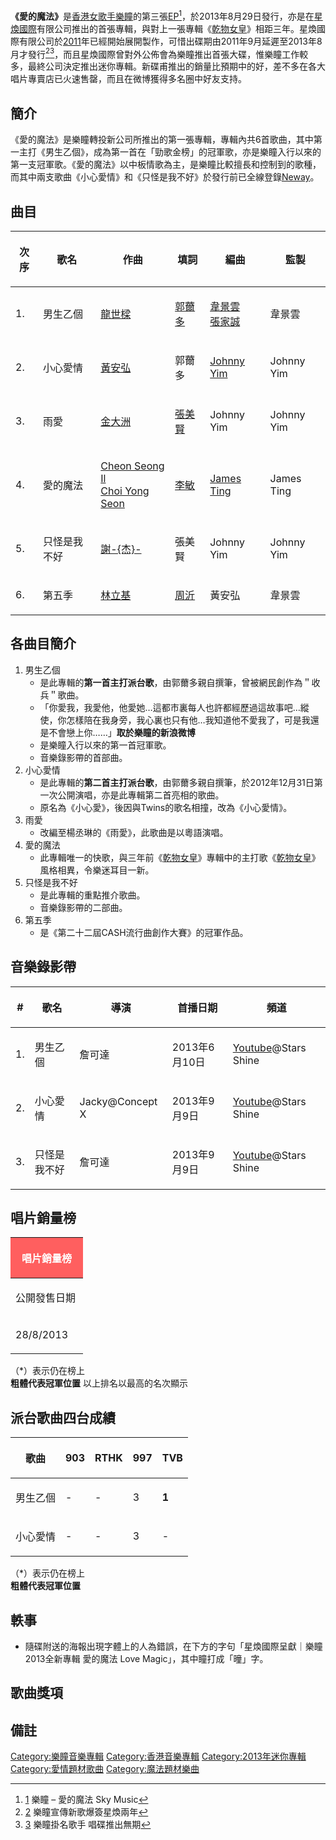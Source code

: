 {{Album infobox
|  Name        = 愛的魔法
|  Type        = [[EP|EP]]
|  Artist      = [[樂瞳|樂瞳]]
|  Cover       = 愛的魔法 cover.jpg
|  Background  = 
|  Released    = 2013年8月29日
|  Recorded    = 2011年，2013年
|  Genre       = 粵語流行音樂
|  Length      = 22分37秒
|  Label       = [[星煥國際|星煥國際]]
| Producer    = 見曲目列表
|  Number      = 
|  Last album  = [[乾物女皇|乾物女皇]]<br/>（2010年）
|  This album  = '''愛的魔法'''<br/>（2013年）
|  Next album  =  
}}
'''《愛的魔法》'''是[[香港|香港]][[女歌手|女歌手]][[樂瞳|樂瞳]]的第三張[[EP|EP]]<ref>[http://skymusic.com.hk/?p=41171] {{Wayback|url=http://skymusic.com.hk/?p=41171 |date=20140101072356 }}樂瞳 – 愛的魔法 Sky Music</ref>，於2013年8月29日發行，亦是在[[星煥國際|星煥國際]]有限公司推出的首張專輯，與對上一張專輯《[[乾物女皇|乾物女皇]]》相距三年。星煥國際有限公司於[[2011|2011]]年已經開始展開製作，可惜出碟期由2011年9月延遲至2013年8月才發行<ref>[http://hk.ent.yahoo.com/news/%E6%A8%82%E7%9E%B3%E5%AE%A3%E5%82%B3%E6%96%B0%E6%AD%8C%E7%88%86%E7%B0%BD%E6%98%9F%E7%85%A5%E5%85%A9%E5%B9%B4-125200324.html] {{Wayback|url=http://hk.ent.yahoo.com/news/%E6%A8%82%E7%9E%B3%E5%AE%A3%E5%82%B3%E6%96%B0%E6%AD%8C%E7%88%86%E7%B0%BD%E6%98%9F%E7%85%A5%E5%85%A9%E5%B9%B4-125200324.html |date=20130729173755 }}樂瞳宣傳新歌爆簽星煥兩年</ref><ref>[http://hk.ent.yahoo.com/news/%E6%A8%82%E7%9E%B3%E6%8E%9B%E5%90%8D%E6%AD%8C%E6%89%8B-%E5%94%B1%E7%A2%9F%E6%8E%A8%E5%87%BA%E7%84%A1%E6%9C%9F-%E8%96%9B%E5%87%B1%E7%90%AA%E5%90%A6%E8%AA%8D%E7%84%A1%E7%90%86%E8%BE%AD%E6%BC%94%E5%85%AC%E7%9B%8A%E9%87%91-223000582.html] {{Wayback|url=http://hk.ent.yahoo.com/news/%E6%A8%82%E7%9E%B3%E6%8E%9B%E5%90%8D%E6%AD%8C%E6%89%8B-%E5%94%B1%E7%A2%9F%E6%8E%A8%E5%87%BA%E7%84%A1%E6%9C%9F-%E8%96%9B%E5%87%B1%E7%90%AA%E5%90%A6%E8%AA%8D%E7%84%A1%E7%90%86%E8%BE%AD%E6%BC%94%E5%85%AC%E7%9B%8A%E9%87%91-223000582.html |date=20130618005810 }}樂瞳掛名歌手 唱碟推出無期</ref>，而且星煥國際曾對外公佈會為樂瞳推出首張大碟，惟樂瞳工作較多，最終公司決定推出迷你專輯。新碟甫推出的銷量比預期中的好，差不多在各大唱片專賣店已火速售罄，而且在微博獲得多名圈中好友支持。

==簡介==
《愛的魔法》是樂瞳轉投新公司所推出的第一張專輯，專輯內共6首歌曲，其中第一主打《男生乙個》，成為第一首在「勁歌金榜」的冠軍歌，亦是樂瞳入行以來的第一支冠軍歌。《愛的魔法》以中板情歌為主，是樂瞳比較擅長和控制到的歌種，而其中兩支歌曲《小心愛情》和《只怪是我不好》於發行前已全線登錄[[Neway|Neway]]。

==曲目==
{| class="wikitable" width="70%"
|-
!次序
!歌名
!作曲
!填詞
!編曲
!監製
|-
| 1. || 男生乙個 || [[龍世樑|龍世樑]] || [[郭薾多|郭薾多]] || [[韋景雲|韋景雲]]<br>[[張家誠|張家誠]] || 韋景雲
|-
| 2. || 小心愛情 || [[黃安弘|黃安弘]] || 郭薾多 || [[Johnny_Yim|Johnny Yim]] || Johnny Yim
|-
| 3. || 雨愛 || [[金大洲|金大洲]] || [[張美賢|張美賢]] || Johnny Yim || Johnny Yim
|-
| 4. || 愛的魔法 || [[千成日|Cheon Seong Il]]<br>[[崔永成|Choi Yong Seon]] || [[李敏_(創作人)|李敏]] || [[James_Ting|James Ting]] || James Ting
|-
| 5. || 只怪是我不好 || [[謝杰_(音樂人)|謝-{杰}-]] || 張美賢 || Johnny Yim || Johnny Yim
|-
| 6. || 第五季 || [[林立基|林立基]] || [[周沂|周沂]] || 黃安弘 || 韋景雲
|}

==各曲目簡介==
#男生乙個
#*是此專輯的'''第一首主打派台歌'''，由郭薾多親自撰筆，曾被網民創作為＂收兵＂歌曲。
#*「你愛我，我愛他，他愛她…這都市裏每人也許都經歷過這故事吧…縱使，你怎樣陪在我身旁，我心裏也只有他…我知道他不愛我了，可是我還是不會戀上你……」'''取於樂瞳的新浪微博'''
#*是樂瞳入行以來的第一首冠軍歌。
#*音樂錄影帶的首部曲。
#小心愛情
#*是此專輯的'''第二首主打派台歌'''，由郭薾多親自撰筆，於2012年12月31日第一次公開演唱，亦是此專輯第二首亮相的歌曲。
#*原名為《小心愛》，後因與Twins的歌名相撞，改為《小心愛情》。
#雨愛
#*改編至楊丞琳的《雨愛》，此歌曲是以粵語演唱。
#愛的魔法
#*此專輯唯一的快歌，與三年前《[[乾物女皇|乾物女皇]]》專輯中的主打歌《[[乾物女皇|乾物女皇]]》風格相異，令樂迷耳目一新。
#只怪是我不好
#*是此專輯的重點推介歌曲。
#*音樂錄影帶的二部曲。
#第五季
#*是《第二十二屆CASH流行曲創作大賽》的冠軍作品。

==音樂錄影帶==
{| class="wikitable"
|-
!#
!歌名
!導演
!首播日期
!頻道
|-
| 1. ||  男生乙個 || 詹可達 || 2013年6月10日 ||[[Youtube|Youtube]]@Stars Shine
|-
| 2. || 小心愛情  || Jacky@Concept X ||  2013年9月9日 ||[[Youtube|Youtube]]@Stars Shine
|-
| 3. || 只怪是我不好 || 詹可達 ||  2013年9月9日 ||[[Youtube|Youtube]]@Stars Shine
|}

==唱片銷量榜==
{| class="wikitable" cellpadding="1"
|-
! style="background:#ff5f5f; color:white" colspan="7" | '''唱片銷量榜'''
|-
| width="100"| 公開發售日期 || width="140"| 唱片名稱 ||width="140"| 香港唱片商會銷量榜 || width="80"| HMV || width="100"| CD Warehouse || width="100"| HK Record || width="200"| 備註
|-
| 28/8/2013 || '''愛的魔法''' || 10 || - || - || - || SKY MUSIC天空銷量榜：5
|}

（*）表示仍在榜上<br/>
'''粗體代表冠軍位置''' 以上排名以最高的名次顯示

==派台歌曲四台成績==
{| class="wikitable"
|-
!歌曲||903||RTHK||997||TVB
|-
|男生乙個||-||-||3||'''1'''
|-
|小心愛情||-||-||3||-
|}

（*）表示仍在榜上<br/>
'''粗體代表冠軍位置'''

==軼事==
*隨碟附送的海報出現字體上的人為錯誤，在下方的字句「星煥國際呈獻｜樂瞳2013全新專輯 愛的魔法 Love Magic」，其中瞳打成「曈」字。

==歌曲獎項==

== 備註 ==
<div class="references-small">
<references></references>
</div>

[[Category:樂瞳音樂專輯|Category:樂瞳音樂專輯]]
[[Category:香港音樂專輯|Category:香港音樂專輯]]
[[Category:2013年迷你專輯|Category:2013年迷你專輯]]
[[Category:愛情題材歌曲|Category:愛情題材歌曲]]
[[Category:魔法題材樂曲|Category:魔法題材樂曲]]